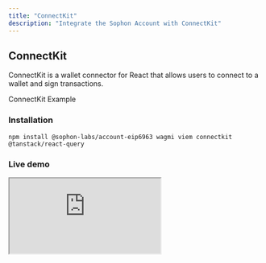```yaml
---
title: "ConnectKit"
description: "Integrate the Sophon Account with ConnectKit"
---
```


## ConnectKit

ConnectKit is a wallet connector for React that allows users to connect to a wallet and sign transactions.

<CardGroup cols={1}>
  <Card
    title="Sophon Account + ConnectKit example repository"
    icon="code"
    href="https://github.com/sophon-org/sophon-account/tree/main/examples/eip-6963-connectkit"
  >
    ConnectKit Example
  </Card>
</CardGroup>

### Installation

<CodeGroup>

```npm yarn pnpm bun
npm install @sophon-labs/account-eip6963 wagmi viem connectkit @tanstack/react-query
```

</CodeGroup>

### Live demo

<div
  style={{
    position: "relative",
    width: "100%",
    paddingBottom: "75%", // 4:3 aspect ratio, adjust as needed
    height: 0,
    overflow: "hidden",
    borderRadius: "16px",
    boxShadow: "0 2px 8px rgba(0,0,0,0.1)",
  }}
>
  <iframe
    src="https://sophon-account-eip-6963-connectkit.vercel.app/"
    style={{
      position: "absolute",
      top: 0,
      left: 0,
      width: "100%",
      height: "100%",
      border: "none",
    }}
    allowFullScreen
  />
</div>

### Sample configuration

<Warning>
  Make sure to get your project ID from [Reown](https://cloud.reown.com) and set it in your
  environment variables.
</Warning>

```typescript {7, 16-32}
"use client";

import React, { ReactNode } from "react";
import { QueryClient, QueryClientProvider } from "@tanstack/react-query";
import { createConfig, http, State, WagmiProvider } from "wagmi";

import "@sophon-labs/account-eip6963/testnet";
import { ConnectKitProvider, getDefaultConfig } from "connectkit";
import { sophonTestnet } from "viem/chains";

// Get your project ID from https://cloud.reown.com
export const projectId = process.env.NEXT_PUBLIC_PROJECT_ID;

const queryClient = new QueryClient();

if (!projectId) throw new Error("Project ID is not defined");

const config = createConfig(
  getDefaultConfig({
    chains: [sophonTestnet],
    transports: {
      [sophonTestnet.id]: http(),
    },

    walletConnectProjectId: process.env.NEXT_PUBLIC_PROJECT_ID || "",

    appName: "Sophon Account",
    appDescription: "Sophon Account",
    appUrl: "https://sophon.xyz",
    appIcon: "https://family.co/logo.png",
  })
);

export default function Web3ModalProvider({
  children,
  initialState,
}: {
  children: ReactNode;
  initialState?: State;
}) {
  return (
    <WagmiProvider config={config} initialState={initialState}>
      <QueryClientProvider client={queryClient}>
        <ConnectKitProvider>{children}</ConnectKitProvider>
      </QueryClientProvider>
    </WagmiProvider>
  );
}
```
